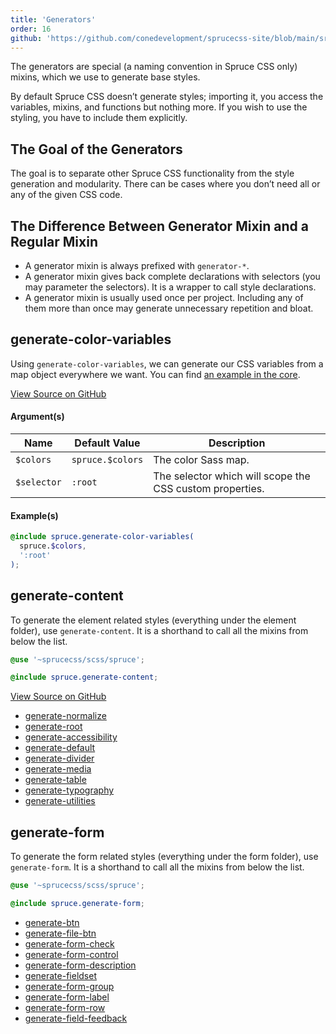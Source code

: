 ```yaml
---
title: 'Generators'
order: 16
github: 'https://github.com/conedevelopment/sprucecss-site/blob/main/src/docs/elements/generators.mdx'
---
```


<p class="lead">The generators are special (a naming convention in Spruce CSS only) mixins, which we use to generate base styles.</p>

By default Spruce CSS doesn’t generate styles; importing it, you access the variables, mixins, and functions but nothing more. If you wish to use the styling, you have to include them explicitly.

## The Goal of the Generators

The goal is to separate other Spruce CSS functionality from the style generation and modularity. There can be cases where you don’t need all or any of the given CSS code.

## The Difference Between Generator Mixin and a Regular Mixin

- A generator mixin is always prefixed with `generator-*`.
- A generator mixin gives back complete declarations with selectors (you may parameter the selectors). It is a wrapper to call style declarations.
- A generator mixin is usually used once per project. Including any of them more than once may generate unnecessary repetition and bloat.

## generate-color-variables

Using `generate-color-variables`, we can generate our CSS variables from a map object everywhere we want. You can find [an example in the core](https://github.com/conedevelopment/sprucecss/blob/main/scss/_root.scss#L7).

[View Source on GitHub](https://github.com/conedevelopment/sprucecss/blob/main/scss/mixin/_color.scss#L4)

#### Argument(s)

| Name                  | Default Value          | Description                                                |
|-----------------------|------------------------|------------------------------------------------------------|
| `$colors`             | `spruce.$colors`       | The color Sass map.                                        |
| `$selector`           | `:root`                | The selector which will scope the CSS custom properties.   |

#### Example(s)

```scss
@include spruce.generate-color-variables(
  spruce.$colors,
  ':root'
);

```

## generate-content

To generate the element related styles (everything under the element folder), use `generate-content`. It is a shorthand to call all the mixins from below the list.

```scss
@use '~sprucecss/scss/spruce';

@include spruce.generate-content;
```

[View Source on GitHub](https://github.com/conedevelopment/sprucecss/blob/main/scss/mixin/_generator.scss#L6)

- [generate-normalize](https://github.com/conedevelopment/sprucecss/blob/main/scss/plugin/_normalize.scss)
- [generate-root](https://github.com/conedevelopment/sprucecss/blob/main/scss/element/_root.scss)
- [generate-accessibility](https://github.com/conedevelopment/sprucecss/blob/main/scss/element/_accessibility.scss)
- [generate-default](https://github.com/conedevelopment/sprucecss/blob/main/scss/element/_default.scss)
- [generate-divider](https://github.com/conedevelopment/sprucecss/blob/main/scss/element/_divider.scss)
- [generate-media](https://github.com/conedevelopment/sprucecss/blob/main/scss/element/_media.scss)
- [generate-table](https://github.com/conedevelopment/sprucecss/blob/main/scss/element/_table.scss)
- [generate-typography](https://github.com/conedevelopment/sprucecss/blob/main/scss/element/_typography.scss)
- [generate-utilities](https://github.com/conedevelopment/sprucecss/blob/main/scss/element/_utilities.scss)

## generate-form

To generate the form related styles (everything under the form folder), use `generate-form`. It is a shorthand to call all the mixins from below the list.

```scss
@use '~sprucecss/scss/spruce';

@include spruce.generate-form;
```
- [generate-btn](https://github.com/conedevelopment/sprucecss/blob/main/scss/form/_button.scss)
- [generate-file-btn](https://github.com/conedevelopment/sprucecss/blob/main/scss/form/_file.scss)
- [generate-form-check](https://github.com/conedevelopment/sprucecss/blob/main/scss/form/_check.scss)
- [generate-form-control](https://github.com/conedevelopment/sprucecss/blob/main/scss/form/_control.scss)
- [generate-form-description](https://github.com/conedevelopment/sprucecss/blob/main/scss/form/_description.scss)
- [generate-fieldset](https://github.com/conedevelopment/sprucecss/blob/main/scss/form/_fieldset.scss)
- [generate-form-group](https://github.com/conedevelopment/sprucecss/blob/main/scss/form/_group.scss)
- [generate-form-label](https://github.com/conedevelopment/sprucecss/blob/main/scss/form/_label.scss)
- [generate-form-row](https://github.com/conedevelopment/sprucecss/blob/main/scss/form/_row.scss)
- [generate-field-feedback](https://github.com/conedevelopment/sprucecss/blob/main/scss/form/_validation.scss)
